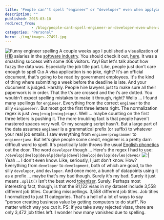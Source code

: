 ```yaml
---
title: 'People can''t spell "engineer" or "developer" even when applying for a visa'
description: ""
published: 2015-03-10
redirect_from: 
            - /blog/people-cant-spell-engineer-or-developer-even-when-applying-for-a-visa/swizec/6660
categories: "Personal"
hero: ./img/images-27491.jpg
---
```

![Funny engineer spelling](./img/images-27491.jpg) A couple weeks ago I published a visualization of [H1B](http://en.wikipedia.org/wiki/H-1B_visa "H-1B visa") salaries in the [software industry](http://en.wikipedia.org/wiki/Software_industry "Software industry"). You should check it out, [here](http://swizec.github.io/h1b-software-salaries/#2014-ca-engineer). It was a smashing success with some 46k visitors. Yay! But let&#x27;s talk about how fuzzy the data was. Especially the job title part. Like, people just don&#x27;t care enough to spell O.o A visa application is no joke, right? It&#x27;s an official document, that&#x27;s going to be read by government employees. It&#x27;s the kind of thing where submitting a week before the deadline is late. And your document is judged. Harshly. People hire lawyers just to make sure all their paperwork is in order. That the t&#x27;s are crossed and the i&#x27;s are dotted. You wouldn&#x27;t expect spelling mistakes to make it through, right? Wellp ... I found many spellings for `engineer`. Everything from the correct `engineer` to the silly `eingineeerr`. But most got the first three letters right. The normalization regex is just `/eng|enig|ening|eign/`. Well ... maybe counting on the first three letters is pushing it. The more troubling fact is that people haven&#x27;t mastered spaces very well. Or my scraping script hasn&#x27;t. But a large part of the data assumes `engineer` is a grammatical prefix (or suffix) to whatever your real job entails. I saw everything from `engineerprogrammer` to `engineerjava`. But let&#x27;s give people some credit, engineer is a pretty darn difficult word to spell. It&#x27;s practically latin throws the usual [English phonetics](http://en.wikipedia.org/wiki/English_phonology "English phonology") out the door. The word `developer` though ... Here&#x27;s the regex I had to use: `/develop|dvelop|develp|devlp|devel|deelop|devlop|devleo|deveo/` ![:|](./img/images-27490.gif) Yeah ... I don&#x27;t even know. Like, seriously, I just don&#x27;t know. How? Everything from `developer` to `development`, both of which are good, to the silly `developor`, and `devloper`. And once more, a bunch of datapoints using it as a prefix ... maybe that&#x27;s my bad though. Surely it&#x27;s my bad. Surely it just means `.split()` isn&#x27;t the best word [tokenizer](http://en.wikipedia.org/wiki/Lexical_analysis "Lexical analysis"). Surely. Perhaps most interesting fact, though, is that the 81,122 visas in my dataset include 3,558 different job titles. Counting misspellings. 3,558 different job titles. Job titles I normalized to just 11 categories. That&#x27;s a hell of a lot of ways to say &quot;person creating business value by getting computers to do stuff&quot;. No matter which way you cut it. PS: if you take away rejected visas, there are only 3,472 job titles left. I wonder how many vanished due to spelling.